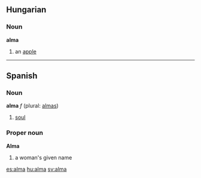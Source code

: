 ==Hungarian==
===Noun===
'''alma'''

# an [[apple]]

----

==Spanish==
===Noun===
'''alma''' ''f'' (plural: [[almas]])

# [[soul]]

===Proper noun===
'''Alma'''

# a woman's given name

[[es:alma]]
[[hu:alma]]
[[sv:alma]]
